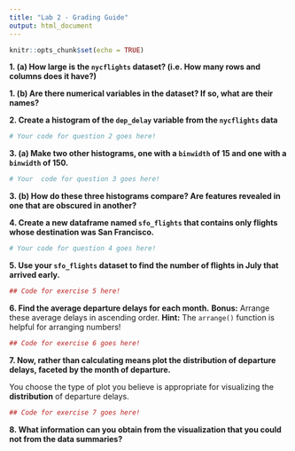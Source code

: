 ```yaml
---
title: "Lab 2 - Grading Guide"
output: html_document
---
```


```r
knitr::opts_chunk$set(echo = TRUE)
```

__1. (a) How large is the `nycflights` dataset? (i.e. How many rows and columns does it have?)__
<!-- Your response goes below this line! -->



__1. (b) Are there numerical variables in the dataset? If so, what are their names?__  
<!-- Your response goes below this line! -->


__2. Create a histogram of the `dep_delay` variable from the `nycflights` data__ 

```r
# Your code for question 2 goes here! 


```


__3.  (a) Make two other histograms, one with a `binwidth` of 15 and one with a `binwidth` of 150.__

```r
# Your  code for question 3 goes here! 


```

__3. (b) How do these three histograms compare? Are features revealed in one that are obscured in another?__
<!-- Your answer goes below this line -- do not remove this!  -->


__4. Create a new dataframe named `sfo_flights` that contains only flights whose destination was San Francisco.__ 

```r
# Your code for question 4 goes here! 


```

__5.  Use your `sfo_flights` dataset to find the number of flights in July that arrived early.__ 

```r
## Code for exercise 5 here! 


```

__6. Find the average departure delays for each month.__ 
**Bonus:** Arrange these average delays in ascending order. 
**Hint:** The `arrange()` function is helpful for arranging numbers!

```r
## Code for exercise 6 goes here! 


```

__7. Now, rather than calculating means plot the distribution of departure delays, faceted by the month of departure.__

You choose the type of plot you believe is appropriate for visualizing the **distribution** of departure delays. 

```r
## Code for exercise 7 goes here! 


```

__8. What information can you obtain from the visualization that you could not from the data summaries?__
<!-- Your response to this question goes below this line!  -->
